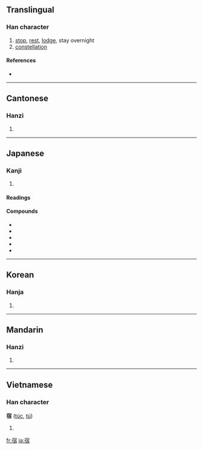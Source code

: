 ==Translingual==

===Han character===
{{Han char|rn=40|rad=宀|as=08|sn=11|four=3026<sub>1</sub>|canj=十人一日 (JOMA)}}

# [[stop]], [[rest]], [[lodge]], stay overnight
# [[constellation]]

====References====
* {{Han ref|kx=0287.130|dkj=07195|dj=0568.210|hdz=20938.100|uh=5BBF|ud=23487|bh=B14A|bd=45386}}

----

==Cantonese==

===Hanzi===
{{yue-hanzi|jyut=|y=suk1}}

# {{defn|Cantonese}}

----

==Japanese==

===Kanji===
{{ja-kanji|grade=3|rs=宀08}}

# {{defn|Japanese}}

====Readings====
{{ja-readings
|on=[[しゅく]] (shuku), [[しゅう]] (shū)
|kun=[[やどる]] (yadoru), [[やど]] (yado)}}

====Compounds====
* {{term|民宿||traditional Japanese budget inn|tr=みんしゅく, minshuku|sc=Jpan|lang=ja}}
* {{term|新宿||[[Shinjuku]]|tr=しんじゅく, shinjuku|sc=Jpan|lang=ja}}
* {{term|宿題||[[homework]]|tr=しゅくだい, shukudai|sc=Jpan|lang=ja}}
* {{term|宿命||[[destiny]]; [[fate]]|tr=しゅくめい, shukumei|sc=Jpan|lang=ja}}
* {{term|宿泊||[[lodging]]|tr=しゅくはく, shukuhaku|sc=Jpan|lang=ja}}

----

==Korean==

===Hanja===
{{ko-hanja|hangeul=[[숙]], [[수]]|rv=suk, su|mr=suk, su}}

# {{defn|Korean}}

----

==Mandarin==

===Hanzi===
{{cmn-hanzi|pin=[[sù]] ([[su4]]), [[xiǔ]] ([[xiu3]]), [[xiù]] ([[xiu4]])|wg=su<sup>4</sup>, hsiu<sup>3</sup>, hsiu<sup>4</sup>}}

# {{defn|Mandarin}}

----

==Vietnamese==

===Han character===
'''宿''' ([[túc]], [[tú]])

# {{defn|Vietnamese}}

[[fr:宿]]
[[ja:宿]]